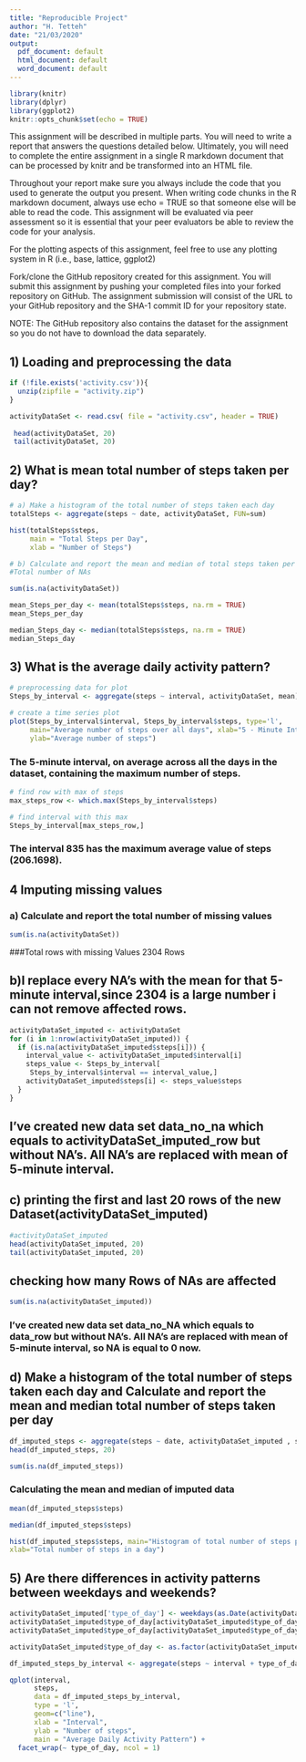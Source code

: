 ---
title: "Reproducible Project"
author: "H. Tetteh"
date: "21/03/2020"
output:
  pdf_document: default
  html_document: default
  word_document: default
---

```{r setup, include=FALSE}
library(knitr)
library(dplyr)
library(ggplot2)
knitr::opts_chunk$set(echo = TRUE)
```

This assignment will be described in multiple parts. You will need to write a report that answers the questions detailed below. Ultimately, you will need to complete the entire assignment in a single R markdown document that can be processed by knitr and be transformed into an HTML file.

Throughout your report make sure you always include the code that you used to generate the output you present. When writing code chunks in the R markdown document, always use echo = TRUE so that someone else will be able to read the code. This assignment will be evaluated via peer assessment so it is essential that your peer evaluators be able to review the code for your analysis.

For the plotting aspects of this assignment, feel free to use any plotting system in R (i.e., base, lattice, ggplot2)

Fork/clone the GitHub repository created for this assignment. You will submit this assignment by pushing your completed files into your forked repository on GitHub. The assignment submission will consist of the URL to your GitHub repository and the SHA-1 commit ID for your repository state.

NOTE: The GitHub repository also contains the dataset for the assignment so you do not have to download the data separately.

## 1) Loading and preprocessing the data
```{r activityDataSet}
if (!file.exists('activity.csv')){
  unzip(zipfile = "activity.zip")
}

activityDataSet <- read.csv( file = "activity.csv", header = TRUE)
 
 head(activityDataSet, 20)
 tail(activityDataSet, 20)
```

## 2) What is mean total number of steps taken per day? 

```{r Calculate the total steps taken per day}
# a) Make a histogram of the total number of steps taken each day
totalSteps <- aggregate(steps ~ date, activityDataSet, FUN=sum)

hist(totalSteps$steps,
     main = "Total Steps per Day",
     xlab = "Number of Steps")

```

```{r  What is mean total number of steps taken per day?}
# b) Calculate and report the mean and median of total steps taken per day *Excluding NA*
#Total number of NAs

sum(is.na(activityDataSet))

mean_Steps_per_day <- mean(totalSteps$steps, na.rm = TRUE)
mean_Steps_per_day

median_Steps_day <- median(totalSteps$steps, na.rm = TRUE)
median_Steps_day
```

## 3) What is the average daily activity pattern?
```{r What is the average daily activity pattern}

# preprocessing data for plot
Steps_by_interval <- aggregate(steps ~ interval, activityDataSet, mean)

# create a time series plot 
plot(Steps_by_interval$interval, Steps_by_interval$steps, type='l', 
     main="Average number of steps over all days", xlab="5 - Minute Interval", 
     ylab="Average number of steps")
```

### The 5-minute interval, on average across all the days in the dataset, containing the maximum number of steps.

```{r The 5-minute interval, on average across all the days in the dataset }
# find row with max of steps
max_steps_row <- which.max(Steps_by_interval$steps)

# find interval with this max
Steps_by_interval[max_steps_row,]
```
### The interval 835 has the maximum average value of steps (206.1698).


## 4 Imputing missing values
### a) Calculate and report the total number of missing values
```{r Imputing missing values}

sum(is.na(activityDataSet))
```
###Total rows with missing Values 2304 Rows


## b)I replace every NA’s with the mean for that 5-minute interval,since 2304 is a large number i can not remove affected rows.
```{r replace every NA’s with the mean}
activityDataSet_imputed <- activityDataSet
for (i in 1:nrow(activityDataSet_imputed)) {
  if (is.na(activityDataSet_imputed$steps[i])) {
    interval_value <- activityDataSet_imputed$interval[i]
    steps_value <- Steps_by_interval[
     Steps_by_interval$interval == interval_value,]
    activityDataSet_imputed$steps[i] <- steps_value$steps
  }
}

```
## I’ve created new data set data_no_na which equals to activityDataSet_imputed_row but without NA’s. All NA’s are replaced with mean of 5-minute interval.


## c) printing the first and last 20 rows of the new Dataset(activityDataSet_imputed)
```{r printing the first and last 20 rows}
#activityDataSet_imputed
head(activityDataSet_imputed, 20)
tail(activityDataSet_imputed, 20)

```

## checking how many Rows of NAs are affected
```{r checking how many Rows of NAs are affected}
sum(is.na(activityDataSet_imputed))
```
### I’ve created new data set data_no_NA which equals to data_row but without NA’s. All NA’s are replaced with mean of 5-minute interval, so NA is equal to 0 now.


## d) Make a histogram of the total number of steps taken each day and Calculate and report the mean and median total number of steps taken per day
```{r Calculate and report the mean and median total number of steps taken per day}

df_imputed_steps <- aggregate(steps ~ date, activityDataSet_imputed , sum)
head(df_imputed_steps, 20)

sum(is.na(df_imputed_steps))
```
### Calculating the mean and median of imputed data
```{r Calculating the mean and median of imputed data}
mean(df_imputed_steps$steps)

median(df_imputed_steps$steps)

```

```{r Make a histogram of the total number of steps taken each day}
hist(df_imputed_steps$steps, main="Histogram of total number of steps per day (imputed)", 
xlab="Total number of steps in a day")
```


## 5) Are there differences in activity patterns between weekdays and weekends?
```{r Create a new factor variable in the dataset with two levels -- "weekday" and "weekend" indicating whether a given date is a weekday or weekend day. }
activityDataSet_imputed['type_of_day'] <- weekdays(as.Date(activityDataSet_imputed$date))
activityDataSet_imputed$type_of_day[activityDataSet_imputed$type_of_day  %in% c('Saturday','Sunday') ] <- "weekend"
activityDataSet_imputed$type_of_day[activityDataSet_imputed$type_of_day != "weekend"] <- "weekday"

```

```{r Convert type_of_day from character to factor }

activityDataSet_imputed$type_of_day <- as.factor(activityDataSet_imputed$type_of_day)
```

```{r Make a panel plot containing a time series plot}
df_imputed_steps_by_interval <- aggregate(steps ~ interval + type_of_day, activityDataSet_imputed , mean)
```


```{r The Make a panel plot containing a time series plot}
qplot(interval, 
      steps, 
      data = df_imputed_steps_by_interval, 
      type = 'l', 
      geom=c("line"),
      xlab = "Interval", 
      ylab = "Number of steps", 
      main = "Average Daily Activity Pattern") +
  facet_wrap(~ type_of_day, ncol = 1)
```


